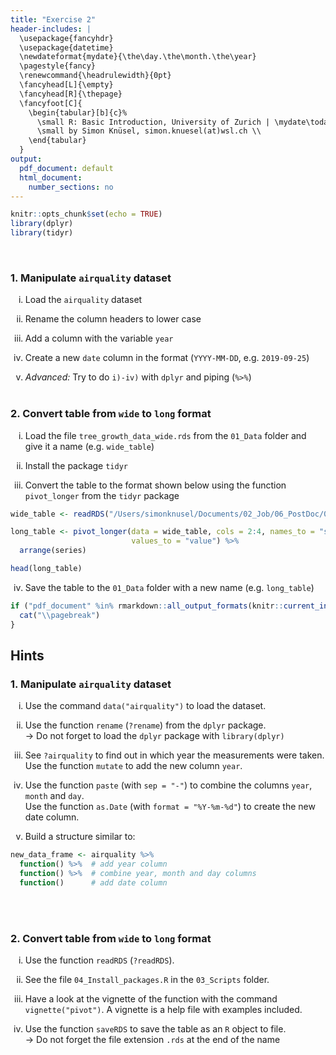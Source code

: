 ```yaml
---
title: "Exercise 2"
header-includes: |
  \usepackage{fancyhdr}
  \usepackage{datetime}
  \newdateformat{mydate}{\the\day.\the\month.\the\year}
  \pagestyle{fancy}
  \renewcommand{\headrulewidth}{0pt}
  \fancyhead[L]{\empty}
  \fancyhead[R]{\thepage}
  \fancyfoot[C]{
    \begin{tabular}[b]{c}%
      \small R: Basic Introduction, University of Zurich | \mydate\today\ \\
      \small by Simon Knüsel, simon.knuesel(at)wsl.ch \\
    \end{tabular}
  }
output:
  pdf_document: default
  html_document:
    number_sections: no
---
```


```r
knitr::opts_chunk$set(echo = TRUE)
library(dplyr)
library(tidyr)
```
<br>

### 1. Manipulate `airquality` dataset

i) Load the `airquality` dataset

ii) Rename the column headers to lower case

iii) Add a column with the variable `year`

iv) Create a new `date` column in the format (`YYYY-MM-DD`, e.g. `2019-09-25`)

v) *Advanced:* Try to do `i)-iv)` with `dplyr` and piping (`%>%`)
<br><br>


### 2. Convert table from `wide` to `long` format

i) Load the file `tree_growth_data_wide.rds` from the `01_Data` folder and 
give it a name (e.g. `wide_table`)

ii) Install the package `tidyr`

iii) Convert the table to the format shown below using the function 
`pivot_longer` from the `tidyr` package

```r
wide_table <- readRDS("/Users/simonknusel/Documents/02_Job/06_PostDoc/06_R-Courses/01_UZH_courses/2019/R_Basic_Introduction/01_Data/tree_growth_data_wide.rds")

long_table <- pivot_longer(data = wide_table, cols = 2:4, names_to = "series",
                           values_to = "value") %>% 
  arrange(series)
```
```r
head(long_table)
```

iv) Save the table to the `01_Data` folder with a new name (e.g. `long_table`)


```r
if ("pdf_document" %in% rmarkdown::all_output_formats(knitr::current_input())) {
  cat("\\pagebreak")
}
```

## Hints

### 1. Manipulate `airquality` dataset

i) Use the command `data("airquality")` to load the dataset.

ii) Use the function `rename` (`?rename`) from the `dplyr` package.  
$\rightarrow$ Do not forget to load the `dplyr` package with `library(dplyr)`

iii) See `?airquality` to find out in which year the measurements were taken. 
Use the function `mutate` to add the new column `year`.

iv) Use the function `paste` (with `sep = "-"`) to combine the columns `year`, 
`month` and `day`.  
Use the function `as.Date` (with `format = "%Y-%m-%d"`) to create the new date 
column.

v) Build a structure similar to:  
```r
new_data_frame <- airquality %>%
  function() %>%  # add year column
  function() %>%  # combine year, month and day columns
  function()      # add date column
```
<br><br>


### 2. Convert table from `wide` to `long` format

i) Use the function `readRDS` (`?readRDS`).

ii) See the file `04_Install_packages.R` in the `03_Scripts` folder.

iii) Have a look at the vignette of the function with the command 
`vignette("pivot")`. A vignette is a help file with examples included.

iv) Use the function `saveRDS` to save the table as an `R` object to file.  
$\rightarrow$ Do not forget the file extension `.rds` at the end of the name


